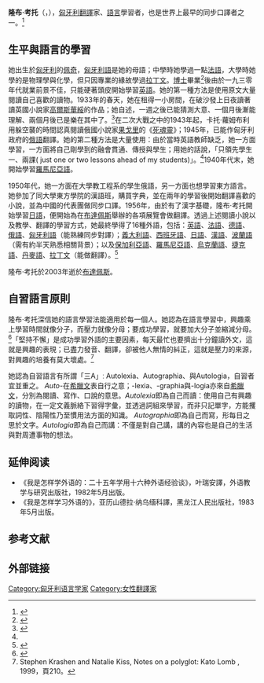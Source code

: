 {{RoughTranslation}}
{{Eastern name order|匈牙利语|匈牙利人名}}
'''隆布·考托'''（{{lang-hu|'''Lomb Kató'''}}，{{bd|1909年|2月8日|2003年|6月9日}}），[[匈牙利|匈牙利]][[翻譯|翻譯]]家、[[語言|語言]]學習者，也是世界上最早的同步口譯者之一。<ref>{{cite book|last = Lomb|first = Kató|title = Polyglot - How I Learn Languages|isbn = 978-1-60643-706-3|page = 8|url = http://www.cc.kyoto-su.ac.jp/information/tesl-ej/ej45/tesl-ej.ej45.fr1.pdf}}</ref>

== 生平與語言的學習 ==
她出生於[[匈牙利|匈牙利]]的[[佩奇|佩奇]]，[[匈牙利語|匈牙利語]]是她的母語；中學時她學過一點[[法語|法語]]，大學時她學的是物理學與化學，但只因專業的緣故學過[[拉丁文|拉丁文]]。[[博士|博士]]畢業<ref>{{cite book|last = Lomb|first = Kató|title = Polyglot - How I Learn Languages|isbn = 978-1-60643-706-3|page = 24|url = http://www.cc.kyoto-su.ac.jp/information/tesl-ej/ej45/tesl-ej.ej45.fr1.pdf}}</ref>後由於一九三零年代就業前景不佳，只能硬著頭皮開始學習[[英語|英語]]。她的第一種方法是使用原文大量閱讀自己喜歡的讀物。1933年的春天，她在租得一小房間，在破沙發上日夜讀著讀英國小說家[[高爾斯華綏|高爾斯華綏]]的作品；她自述，一週之後已能猜測大意、一個月後漸能理解、兩個月後已是樂在其中了。<ref name="#1">{{cite book|last = Lomb|first = Kató|title = Polyglot - How I Learn Languages|isbn = 978-1-60643-706-3|page = 25|url = http://www.cc.kyoto-su.ac.jp/information/tesl-ej/ej45/tesl-ej.ej45.fr1.pdf}}</ref>在二次大戰之中的1943年起，卡托·蘿姆布利用躲空襲的時間認真閱讀俄國小說家[[果戈里|果戈里]]的《[[死魂靈|死魂靈]]》；1945年，已能作匈牙利政府的[[俄語|俄語]]翻譯。她的第二種方法是大量使用：由於當時英語教師缺乏，她一方面學習，一方面將自己剛學到的融會貫通、傳授與學生；用她的話說，「只領先學生一、兩課( just one or two lessons ahead of my students)」。<ref name="#1"/>1940年代末，她開始學習[[羅馬尼亞語|羅馬尼亞語]]。

1950年代，她一方面在大學教工程系的學生俄語，另一方面也想學習東方語言。她參加了同大學東方學院的漢語班，購買字典，並在兩年的學習後開始翻譯喜歡的小說，並為中國的代表團做同步口譯。1956年，由於有了漢字基礎，隆布·考托開始學習[[日語|日語]]，便開始為在[[布達佩斯|布達佩斯]]舉辦的各項展覽會做翻譯。透過上述閱讀小說以及教學、翻譯的學習方式，她最終學得了16種外語，包括：[[英語|英語]]、[[法語|法語]]、[[德語|德語]]、[[俄語|俄語]]、[[匈牙利語|匈牙利語]]（能熟練同步對譯）；[[義大利語|義大利語]]、[[西班牙語|西班牙語]]、[[日語|日語]]、[[漢語|漢語]]、[[波蘭語|波蘭語]]（需有約半天熟悉相關背景）；以及[[保加利亞語|保加利亞語]]、[[羅馬尼亞語|羅馬尼亞語]]、[[烏克蘭語|烏克蘭語]]、[[捷克語|捷克語]]、[[丹麥語|丹麥語]]、[[拉丁文|拉丁文]]（能做翻譯）。<ref>{{cite book|last = Lomb|first = Kató|title = Polyglot - How I Learn Languages|isbn = 978-1-60643-706-3|page = xvii|url = http://www.cc.kyoto-su.ac.jp/information/tesl-ej/ej45/tesl-ej.ej45.fr1.pdf}}</ref>

隆布·考托於2003年逝於[[布達佩斯|布達佩斯]]。

== 自習語言原則 ==

隆布·考托深信她的語言學習法能適用於每一個人。她認為在語言學習中，興趣乘上學習時間就像分子，而壓力就像分母；要成功學習，就要加大分子並縮減分母。<ref>{{cite book|last = Lomb|first = Kató|title = Polyglot - How I Learn Languages|isbn = 978-1-60643-706-3|page = 176|url = http://www.cc.kyoto-su.ac.jp/information/tesl-ej/ej45/tesl-ej.ej45.fr1.pdf}}</ref>「堅持不懈」是成功學習外語的主要因素，每天最忙也要擠出十分鐘讀外文，這就是興趣的表現；已盡力發音、翻譯，卻被他人無情的糾正，這就是壓力的來源，對興趣的培養有莫大壞處。<ref>Stephen Krashen and Natalie Kiss, Notes on a polyglot: Kato Lomb , 1999，頁210。</ref>

她認為自習語言有所謂「三A」ː Autolexia、Autographia、與Autologia，自習者宜並重之。 ''Auto-''在[[希臘文|希臘文]]表自行之意；-lexia、-graphia與-logia亦來自[[希臘文|希臘文]]，分別為閱讀、寫作、口說的意思。''Autolexia''即為自己而讀：使用自己有興趣的讀物，在一定文義脈絡下習得字彙，並透過詞組來學習，而非只記單字，方能攫取詞性、陰陽性乃至慣用法方面的知識。 ''Autographia''即為自己而寫，形每日之思於文字。''Autologia''即為自己而講：不僅是對自己講，講的內容也是自己的生活與對周遭事物的想法。

== 延伸阅读 ==
* 《我是怎样学外语的：二十五年学用十六种外语经验谈》，叶瑞安譯，外语教学与研究出版社，1982年5月出版。
* 《我是怎样学习外语的》，亚历山德拉·纳乌缅科譯，黑龙江人民出版社，1983年5月出版。

== 参考文献 ==
{{reflist}}

== 外部链接 ==
{{Authority control}}
{{DEFAULTSORT:Lomb, Kató}}
[[Category:匈牙利语言学家|Category:匈牙利语言学家]]
[[Category:女性翻譯家|Category:女性翻譯家]]